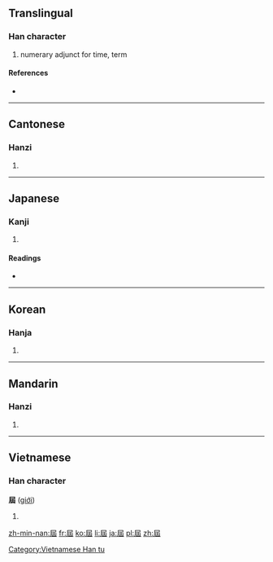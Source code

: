 {{also|届}}
==Translingual==

===Han character===
{{Han char|rn=44|rad=尸|as=05|sn=8|four=7727<sub>2</sub>|canj=尸山土 (SUG)}}

# numerary adjunct for time, term

====References====
* {{Han ref|kx=0301.030|dkj=07666|dj=0597.110|hdz=20968.010|uh=5C46|ud=23622|bh=A9A1|bd=43425}}

----

==Cantonese==

===Hanzi===
{{yue-hanzi|jyut=[[gaai3]]|y=gaai3|sim=届}}

# {{defn|lang=yue|sort=尸05}}

----

==Japanese==

===Kanji===
{{ja-kanji|grade=|rs=尸05}}

# {{defn|lang=ja|sort=尸05}}

====Readings====
* {{ja-readings|on=[[かい]] (kai)|kun=[[とどける]] (todokeru), [[とどく]] (todoku), [[とどけ]] (todoke)}}

----

==Korean==

===Hanja===
{{ko-hanja|hangeul=계|rv=gye|mr=kye}}

# {{defn|lang=ko|sort=尸05}}

----

==Mandarin==

===Hanzi===
{{cmn-hanzi|sim=届|pin=[[jiè]] ([[jie4]]), [[xī]] ([[xi1]])|wg=chieh<sup>4</sup>, hsi<sup>1</sup>}}

# {{defn|lang=cmn|sort=尸05}}

----

==Vietnamese==

===Han character===
'''屆''' ([[giới]])

# {{defn|lang=vi}}

[[Category:Vietnamese Han tu]]

[[zh-min-nan:屆]]
[[fr:屆]]
[[ko:屆]]
[[li:屆]]
[[ja:屆]]
[[pl:屆]]
[[zh:屆]]